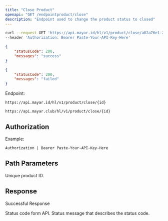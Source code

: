 ```yaml
---
title: "Close Product"
openapi: "GET /endpointproduct/close"
description: "Endpoint used to change the product status to closed"
---
```


<RequestExample>

```bash Request Example
curl --request GET 'https://api.mayar.id/hl/v1/product/close/a02a76e1-25b4-49dd-9d1f-e84dd34ecbb4' \
--header 'Authorization: Bearer Paste-Your-API-Key-Here'
```

</RequestExample>

<ResponseExample>

```json Response example if success
{
    "statusCode": 200,
    "messages": "success"
}
```


```json Response example if failed
{
    "statusCode": 200,
    "messages": "failed"
}
```

</ResponseExample>

Endpoint:

<CodeGroup>

```Production Production
https://api.mayar.id/hl/v1/product/close/{id}
```


```Sandbox Sandbox
https://api.mayar.club/hl/v1/product/close/{id}
```

</CodeGroup>

## Authorization

<ResponseField name="Authorization" type="string" required>
  Example:

  `Authorization | Bearer Paste-Your-API-Key-Here`
</ResponseField>

## Path Parameters

<ParamField path="id" type="string <uuid>" required>
  Unique product ID.
</ParamField>

## Response

Successful Response

<ResponseField name="statusCode" type="integer" required>
  Status code form API.
</ResponseField>

<ResponseField name="messages" type="string" required>
  Status message that describes the status code.
</ResponseField>
